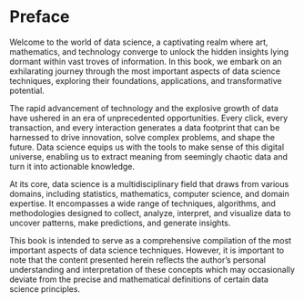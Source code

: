 # Preface {.unnumbered}

Welcome to the world of data science, a captivating realm where art, mathematics, and technology converge to unlock the hidden insights lying dormant within vast troves of information. In this book, we embark on an exhilarating journey through the most important aspects of data science techniques, exploring their foundations, applications, and transformative potential.

The rapid advancement of technology and the explosive growth of data have ushered in an era of unprecedented opportunities. Every click, every transaction, and every interaction generates a data footprint that can be harnessed to drive innovation, solve complex problems, and shape the future. Data science equips us with the tools to make sense of this digital universe, enabling us to extract meaning from seemingly chaotic data and turn it into actionable knowledge.

At its core, data science is a multidisciplinary field that draws from various domains, including statistics, mathematics, computer science, and domain expertise. It encompasses a wide range of techniques, algorithms, and methodologies designed to collect, analyze, interpret, and visualize data to uncover patterns, make predictions, and generate insights.

This book is intended to serve as a comprehensive compilation of the most important aspects of data science techniques. However, it is important to note that the content presented herein reflects the author's personal understanding and interpretation of these concepts which may occasionally deviate from the precise and mathematical definitions of certain data science principles. 